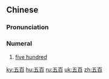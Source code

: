 ==Chinese==
{{zh-forms}}

===Pronunciation===
{{zh-pron
|m=wǔbǎi
|c=ng5 baak3
|h=pfs=ńg-pak
|mn=xm,zz,tw:gō͘-pah/qz:gǒ͘-pah
|mn-t=ngou6 bêh4
|cat=num
}}

===Numeral===
{{zh-num}}

# [[five hundred]]

[[ky:五百]]
[[hu:五百]]
[[ru:五百]]
[[uk:五百]]
[[zh:五百]]